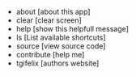- about [about this app]
- clear [clear screen]
- help [show this helpfull message]
- ls [List available shortcuts]
- source [view source code]
- contribute [help me]
- tgifelix [authors website]